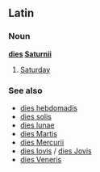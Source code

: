 ==Latin==
===Noun===
'''[[dies]] [[Saturnii]]'''
# [[Saturday]]
===See also===
*[[dies hebdomadis]]
*[[dies solis]]
*[[dies lunae]]
*[[dies Martis]]
*[[dies Mercurii]]
*[[dies Iovis]] / [[dies Jovis]]
*[[dies Veneris]]